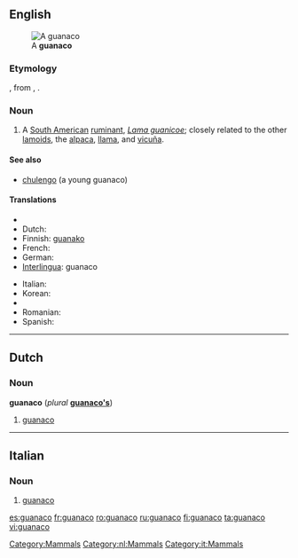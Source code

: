 ==English==
[[File:Guanaco 09.24.jpg|thumb|A '''guanaco''']]
===Etymology===
{{etyl|es}}, from {{etyl|qu}} {{term|wanaku|lang=qu}}, {{term|huanaco|lang=qu}}.

===Noun===
{{wikipedia}}
{{en-noun}}

# A [[South American]] [[ruminant]], ''[[Lama guanicoe]]''; closely related to the other [[lamoid]]s, the [[alpaca]], [[llama]], and [[vicuña]].

====See also====
* [[chulengo]] (a young guanaco)

====Translations====
{{trans-top|Lama guanicoe}}
* {{trreq|Arabic}}
* Dutch: {{t-|nl|guanaco}}
* Finnish: [[guanako]]
* French: {{t+|fr|guanaco|m}}
* German: {{t|de|Guanako|n}}
* [[Interlingua]]: guanaco
{{trans-mid}}
* Italian: {{t-|it|guanaco|m}}
* Korean: {{t|ko|과나코|tr=gwanako|sc=Hang}}
* {{trreq|Mandarin}}
* Romanian: {{t+|ro|guanaco|m}}
* Spanish: {{t+|es|guanaco|m}}
{{trans-bottom}}

[[Category:Mammals]]

----

==Dutch==

===Noun===
'''guanaco''' (''plural'' '''[[guanaco's]]''')

# [[#English|guanaco]]

[[Category:nl:Mammals]]

----

==Italian==

===Noun===
{{it-noun|guanac|m|o|hi}}

# [[#English|guanaco]]

[[Category:it:Mammals]]

[[es:guanaco]]
[[fr:guanaco]]
[[ro:guanaco]]
[[ru:guanaco]]
[[fi:guanaco]]
[[ta:guanaco]]
[[vi:guanaco]]